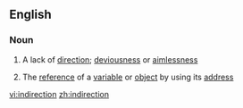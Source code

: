 ==English==

===Noun===
{{wikipedia}}
{{en-noun|-}}

# A lack of [[direction]]; [[deviousness]] or [[aimlessness]]
#{{computing}} The [[reference]] of a [[variable]] or [[object]] by using its [[address]]

[[vi:indirection]]
[[zh:indirection]]